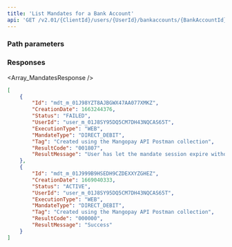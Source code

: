 ```yaml
---
title: 'List Mandates for a Bank Account'  
api: 'GET /v2.01/{ClientId}/users/{UserId}/bankaccounts/{BankAccountId}/mandates'  
---
```




### Path parameters  

<UserId />  

<BankAccountId1 />  

### Responses  

<AccordionGroup><Accordion title="200">  

<Array_MandatesResponse /></Accordion></AccordionGroup>  

<ResponseExample>  

```json 200  
[
    {
        "Id": "mdt_m_01J98YZT8AJBGWX47AA077XMKZ",
        "CreationDate": 1663244376,
        "Status": "FAILED",
        "UserId": "user_m_01J8SY95DQ5CM7DH43NQCAS65T",
        "ExecutionType": "WEB",
        "MandateType": "DIRECT_DEBIT",
        "Tag": "Created using the Mangopay API Postman collection",
        "ResultCode": "001807",
        "ResultMessage": "User has let the mandate session expire without confirming"
    },
    {
        "Id": "mdt_m_01J999B9HSEDH9CZDEXXYZGHEZ",
        "CreationDate": 1669040333,
        "Status": "ACTIVE",
        "UserId": "user_m_01J8SY95DQ5CM7DH43NQCAS65T",
        "ExecutionType": "WEB",
        "MandateType": "DIRECT_DEBIT",
        "Tag": "Created using the Mangopay API Postman collection",
        "ResultCode": "000000",
        "ResultMessage": "Success"
    }
]
```  

</ResponseExample>  

<RequestExample>  
  <PhpListMandatesBankAccount />
  <NodeListMandatesBankAccount />
  <RubyListMandatesBankAccount />
  <JavaListBankAccountMandates />
  <PythonListBankAccountMandates />
  <NetListBankAccountMandates />
</RequestExample>